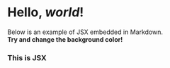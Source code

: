 # Hello, *world*!

Below is an example of JSX embedded in Markdown. <br /> **Try and change
the background color!**

<div style={{ padding: '20px', backgroundColor: 'blue' }}>
  <h3>This is JSX</h3>
</div>
